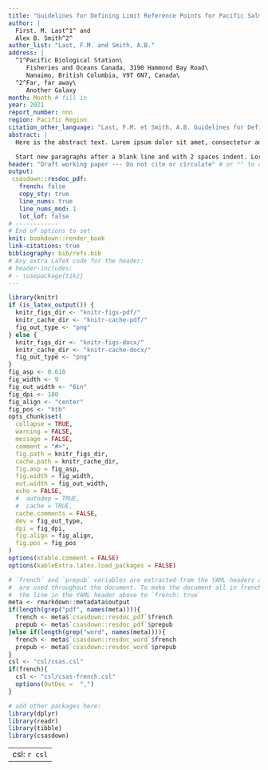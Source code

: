 ```yaml
---
title: "Guidelines for Defining Limit Reference Points for Pacific Salmon Stock Management Units"
author: |
  First. M. Last^1^ and
  Alex B. Smith^2^
author_list: "Last, F.M. and Smith, A.B."
address: |
  ^1^Pacific Biological Station\
     Fisheries and Oceans Canada, 3190 Hammond Bay Road\
     Nanaimo, British Columbia, V9T 6N7, Canada\
  ^2^Far, far away\
     Another Galaxy
month: Month # fill in
year: 2021
report_number: nnn
region: Pacific Region
citation_other_language: "Last, F.M. et Smith, A.B. Guidelines for Defining Limit Reference Points for Pacific Salmon Stock Management Units. DFO Secr. can. de consult. sci. du MPO. Doc. de rech 2021/nnn. iv + 13 p."
abstract: |
  Here is the abstract text. Lorem ipsum dolor sit amet, consectetur adipisicing elit, sed do eiusmod tempor incididunt ut labore et dolore magna aliqua. Ut enim ad minim veniam, quis nostrud exercitation ullamco laboris nisi ut aliquip ex ea commodo consequat. Duis aute irure dolor in reprehenderit in voluptate velit esse cillum dolore eu fugiat nulla pariatur. Excepteur sint occaecat cupidatat non proident, sunt in culpa qui officia deserunt mollit anim id est laborum.

  Start new paragraphs after a blank line and with 2 spaces indent. Lorem ipsum dolor sit amet, consectetur adipisicing elit, sed do eiusmod tempor incididunt ut labore et dolore magna aliqua. Ut enim ad minim veniam, quis nostrud exercitation ullamco laboris nisi ut aliquip ex ea commodo consequat. Duis aute irure dolor in reprehenderit in voluptate velit esse cillum dolore eu fugiat nulla pariatur. Excepteur sint occaecat cupidatat non proident, sunt in culpa qui officia deserunt mollit anim id est laborum.
header: "Draft working paper --- Do not cite or circulate" # or "" to omit
output:
 csasdown::resdoc_pdf:
   french: false
   copy_sty: true
   line_nums: true
   line_nums_mod: 1
   lot_lof: false
# ------------
# End of options to set
knit: bookdown::render_book
link-citations: true
bibliography: bib/refs.bib
# Any extra LaTeX code for the header:
# header-includes:
# - \usepackage{tikz}
---
```


```r
library(knitr)
if (is_latex_output()) {
  knitr_figs_dir <- "knitr-figs-pdf/"
  knitr_cache_dir <- "knitr-cache-pdf/"
  fig_out_type <- "png"
} else {
  knitr_figs_dir <- "knitr-figs-docx/"
  knitr_cache_dir <- "knitr-cache-docx/"
  fig_out_type <- "png"
}
fig_asp <- 0.618
fig_width <- 9
fig_out_width <- "6in"
fig_dpi <- 180
fig_align <- "center"
fig_pos <- "htb"
opts_chunk$set(
  collapse = TRUE,
  warning = FALSE,
  message = FALSE,
  comment = "#>",
  fig.path = knitr_figs_dir,
  cache.path = knitr_cache_dir,
  fig.asp = fig_asp,
  fig.width = fig_width,
  out.width = fig_out_width,
  echo = FALSE,
  #  autodep = TRUE,
  #  cache = TRUE,
  cache.comments = FALSE,
  dev = fig_out_type,
  dpi = fig_dpi,
  fig.align = fig_align,
  fig.pos = fig_pos
)
options(xtable.comment = FALSE)
options(kableExtra.latex.load_packages = FALSE)
```

```r
# `french` and `prepub` variables are extracted from the YAML headers above and
#  are used throughout the document. To make the document all in french, change
#  the line in the YAML header above to `french: true`
meta <- rmarkdown::metadata$output
if(length(grep("pdf", names(meta)))){
  french <- meta$`csasdown::resdoc_pdf`$french
  prepub <- meta$`csasdown::resdoc_pdf`$prepub
}else if(length(grep("word", names(meta)))){
  french <- meta$`csasdown::resdoc_word`$french
  prepub <- meta$`csasdown::resdoc_word`$prepub
}
csl <- "csl/csas.csl"
if(french){
  csl <- "csl/csas-french.csl"
  options(OutDec =  ",")
}

# add other packages here:
library(dplyr)
library(readr)
library(tibble)
library(csasdown)
```

---
csl: `r csl`    
---
